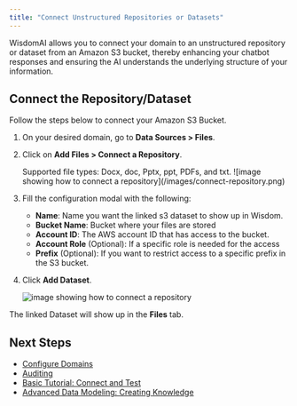 ```yaml
---
title: "Connect Unstructured Repositories or Datasets"
---
```


WisdomAI allows you to connect your domain to an unstructured repository or dataset from an Amazon S3 bucket, thereby enhancing your chatbot responses and ensuring the AI understands the underlying structure of your information.

## Connect the Repository/Dataset

Follow the steps below to connect your Amazon S3 Bucket.

1. On your desired domain, go to **Data Sources \> Files**.
2. Click on **Add Files \> Connect a Repository**.

   <Info>
     Supported file types: Docx, doc, Pptx, ppt, PDFs, and txt.
   </Info>
   ![image showing how to connect a repository](/images/connect-repository.png)
3. Fill the configuration modal with the following:
   - **Name**: Name you want the linked s3 dataset to show up in Wisdom.
   - **Bucket Name**: Bucket where your files are stored
   - **Account ID**: The AWS account ID that has access to the bucket.
   - **Account Role** (Optional): If a specific role is needed for the access
   - **Prefix** (Optional): If you want to restrict access to a specific prefix in the S3 bucket.
4. Click **Add Dataset**.

   ![image showing how to connect a repository](/images/add-dataset.png)

The linked Dataset will show up in the **Files** tab.

## Next Steps

- [Configure Domains](/improve-wisdom-ai-responses/configure-domains)
- [Auditing](/using-wisdom-ai-everyday/auditing)
- [Basic Tutorial: Connect and Test](/setting-up-wisdom-ai/basic-tutorial-connect-and-test)
- [Advanced Data Modeling: Creating Knowledge](/setting-up-wisdom-ai/advanced-data-modeling-creating-knowledge)